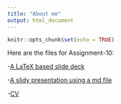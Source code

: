 ```yaml
---
title: "About me"
output: html_document
---
```


```r
knitr::opts_chunk$set(echo = TRUE)
```

Here are the files for Assignment-10:

-[A LaTeX based slide deck](Assig-10.pdf)

-[A slidy presentation using a md file](markdown.html)

-[CV](CV.pdf)



